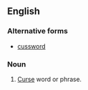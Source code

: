 ==English==

===Alternative forms===
* [[cussword]]

===Noun===
{{en-noun|head=[[cuss]] [[word]]}}
# {{label|en|slang}} [[curse|Curse]] word or phrase.